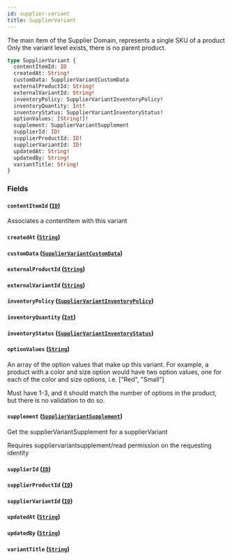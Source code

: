 ```yaml
---
id: supplier-variant
title: SupplierVariant
---
```


The main item of the Supplier Domain, represents a single SKU of a product
Only the variant level exists, there is no parent product.

```graphql
type SupplierVariant {
  contentItemId: ID
  createdAt: String!
  customData: SupplierVariantCustomData
  externalProductId: String!
  externalVariantId: String!
  inventoryPolicy: SupplierVariantInventoryPolicy!
  inventoryQuantity: Int!
  inventoryStatus: SupplierVariantInventoryStatus!
  optionValues: [String!]!
  supplement: SupplierVariantSupplement
  supplierId: ID!
  supplierProductId: ID!
  supplierVariantId: ID!
  updatedAt: String!
  updatedBy: String!
  variantTitle: String!
}
```

### Fields

#### `contentItemId` ([`ID`](/developers/supplier-apis/supply-api/graphql/reference/scalars/id))

Associates a contentItem with this variant

#### `createdAt` ([`String`](/developers/supplier-apis/supply-api/graphql/reference/scalars/string))

#### `customData` ([`SupplierVariantCustomData`](/developers/supplier-apis/supply-api/graphql/reference/objects/supplier-variant-custom-data))

#### `externalProductId` ([`String`](/developers/supplier-apis/supply-api/graphql/reference/scalars/string))

#### `externalVariantId` ([`String`](/developers/supplier-apis/supply-api/graphql/reference/scalars/string))

#### `inventoryPolicy` ([`SupplierVariantInventoryPolicy`](/developers/supplier-apis/supply-api/graphql/reference/enums/supplier-variant-inventory-policy))

#### `inventoryQuantity` ([`Int`](/developers/supplier-apis/supply-api/graphql/reference/scalars/int))

#### `inventoryStatus` ([`SupplierVariantInventoryStatus`](/developers/supplier-apis/supply-api/graphql/reference/enums/supplier-variant-inventory-status))

#### `optionValues` ([`String`](/developers/supplier-apis/supply-api/graphql/reference/scalars/string))

An array of the option values that make up this variant.
For example, a product with a color and size option would have two option values,
one for each of the color and size options, i.e. ["Red", "Small"]

Must have 1-3, and it should match the number of options in the product, but there is no validation to do so.

#### `supplement` ([`SupplierVariantSupplement`](/developers/supplier-apis/supply-api/graphql/reference/objects/supplier-variant-supplement))

Get the supplierVariantSupplement for a supplierVariant

Requires suppliervariantsupplement/read permission on the requesting identity

#### `supplierId` ([`ID`](/developers/supplier-apis/supply-api/graphql/reference/scalars/id))

#### `supplierProductId` ([`ID`](/developers/supplier-apis/supply-api/graphql/reference/scalars/id))

#### `supplierVariantId` ([`ID`](/developers/supplier-apis/supply-api/graphql/reference/scalars/id))

#### `updatedAt` ([`String`](/developers/supplier-apis/supply-api/graphql/reference/scalars/string))

#### `updatedBy` ([`String`](/developers/supplier-apis/supply-api/graphql/reference/scalars/string))

#### `variantTitle` ([`String`](/developers/supplier-apis/supply-api/graphql/reference/scalars/string))
